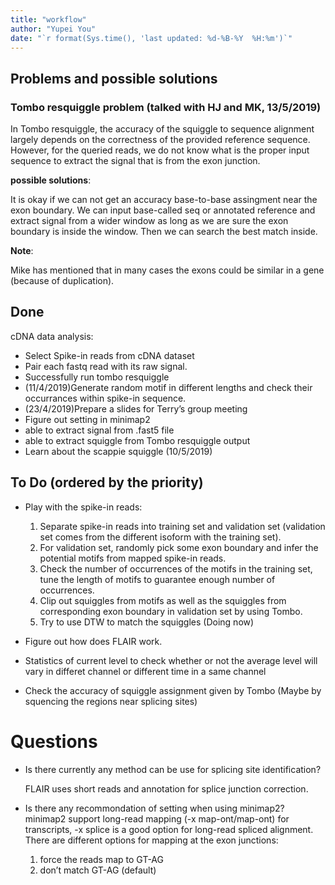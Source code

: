 ```yaml
---
title: "workflow"
author: "Yupei You"
date: "`r format(Sys.time(), 'last updated: %d-%B-%Y  %H:%m')`"
---
```


## Problems and possible solutions

### Tombo resquiggle problem (talked with HJ and MK, 13/5/2019)
 In Tombo resquiggle, the accuracy of the squiggle to sequence alignment largely depends on the correctness of the provided reference sequence. However, for the queried reads, we do not know what is the proper input sequence to extract the signal that is from the exon junction.

**possible solutions**:

It is okay if we can not get an accuracy base-to-base assingment near the exon boundary. We can input base-called seq or annotated reference and extract signal from a wider window as long as we are sure the exon boundary is inside the window. Then we can search the best match inside.

**Note**: 

Mike has mentioned that in many cases the exons could be similar in a gene (because of duplication).

## Done

cDNA data analysis:

  * Select Spike-in reads from cDNA dataset
  * Pair each fastq read with its raw signal.
  * Successfully run tombo resquiggle
  * (11/4/2019)Generate random motif in different lengths and check their occurrances within spike-in sequence.
  * (23/4/2019)Prepare a slides for Terry's group meeting 
  * Figure out setting in minimap2
  * able to extract signal from .fast5 file
  * able to extract squiggle from Tombo resquiggle output
  * Learn about the scappie squiggle (10/5/2019)


## To Do (ordered by the priority)

* Play with the spike-in reads: 

	1. Separate spike-in reads into training set and validation set (validation set comes from the different isoform with the training set).
	2. For validation set, randomly pick some exon boundary and infer the potential motifs from mapped spike-in reads.
	3. Check the number of occurrences of the motifs in the training set, tune the length of motifs to guarantee enough number of occurrences. 
	4. Clip out squiggles from motifs as well as the squiggles from corresponding exon boundary in validation set by using Tombo.
	5. Try to use DTW to match the squiggles (Doing now)

* Figure out how does FLAIR work.

* Statistics of current level to check whether or not the average level will vary in differet channel or different time in a same channel

* Check the accuracy of squiggle assignment given by Tombo (Maybe by squencing the regions near splicing sites)



# Questions

* Is there currently any method can be use for splicing site identification?
  
  FLAIR uses short reads and annotation for splice junction correction.
  
* Is there any recommondation of setting when using minimap2?
  minimap2 support long-read mapping (-x map-ont/map-ont) for transcripts, -x splice is a good option for long-read spliced alignment. There are different options for mapping at the exon junctions:
  1. force the reads map to GT-AG
  2. don't match GT-AG (default)
  



